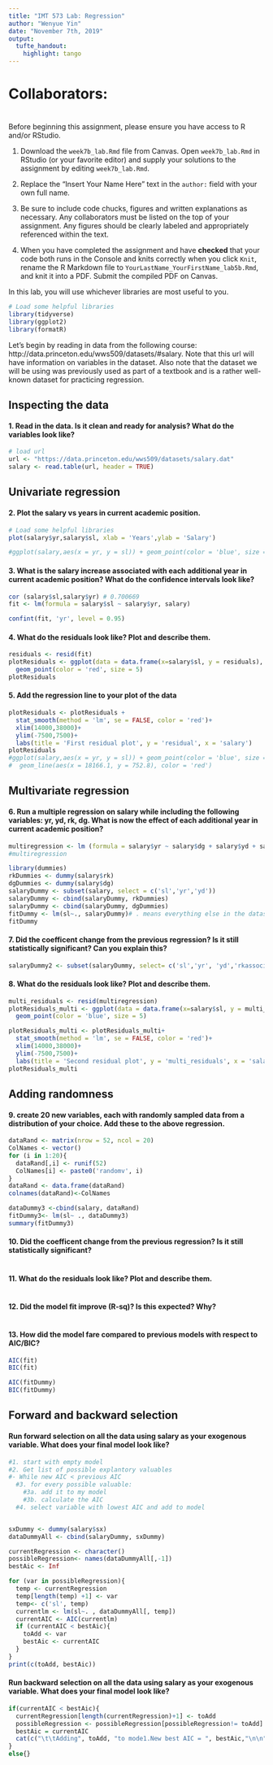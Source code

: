 ---
title: "IMT 573 Lab: Regression"
author: "Wenyue Yin"
date: "November 7th, 2019"
output: 
  tufte_handout:
    highlight: tango
---

\marginnote{\textcolor{blue}{Don't forget to list the full names of your collaborators!}}

# Collaborators: 

# \textbf{Instructions:}

Before beginning this assignment, please ensure you have access to R and/or RStudio. 

1. Download the `week7b_lab.Rmd` file from Canvas. Open `week7b_lab.Rmd` in RStudio (or your favorite editor) and supply your solutions to the assignment by editing `week7b_lab.Rmd`. 

2. Replace the "Insert Your Name Here" text in the `author:` field with your own full name.

3. Be sure to include code chucks, figures and written explanations as necessary. Any collaborators must be listed on the top of your assignment. Any figures should be clearly labeled and appropriately referenced within the text. 

4. When you have completed the assignment and have **checked** that your code both runs in the Console and knits correctly when you click `Knit`, rename the R Markdown file to `YourLastName_YourFirstName_lab5b.Rmd`, and knit it into a PDF. Submit the compiled PDF on Canvas.

In this lab, you will use whichever libraries are most useful to you.

```{r Setup, message=FALSE}
# Load some helpful libraries
library(tidyverse)
library(ggplot2)
library(formatR)
```

Let's begin by reading in data from the following course:  http://data.princeton.edu/wws509/datasets/#salary. Note that this url will have information on variables in the dataset. Also note that the dataset we will be using was previously used as part of a textbook and is a rather well-known dataset for practicing regression.

## Inspecting the data

#### 1. Read in the data. Is it clean and ready for analysis? What do the variables look like?

```{r}
# load url
url <- "https://data.princeton.edu/wws509/datasets/salary.dat"
salary <- read.table(url, header = TRUE)
```

## Univariate regression

#### 2. Plot the salary vs years in current academic position.

```{r}
# Load some helpful libraries
plot(salary$yr,salary$sl, xlab = 'Years',ylab = 'Salary')

#ggplot(salary,aes(x = yr, y = sl)) + geom_point(color = 'blue', size = 2)
```

#### 3. What is the salary increase associated with each additional year in current academic position? What do the confidence intervals look like?

```{r}
cor (salary$sl,salary$yr) # 0.700669
fit <- lm(formula = salary$sl ~ salary$yr, salary)

confint(fit, 'yr', level = 0.95)
```

#### 4. What do the residuals look like? Plot and describe them.

```{r}
residuals <- resid(fit)
plotResiduals <- ggplot(data = data.frame(x=salary$sl, y = residuals), aes(x=x, y = y))+
  geom_point(color = 'red', size = 5)
plotResiduals
```

#### 5. Add the regression line to your plot of the data

```{r}

plotResiduals <- plotResiduals +
  stat_smooth(method = 'lm', se = FALSE, color = 'red')+
  xlim(14000,38000)+
  ylim(-7500,7500)+
  labs(title = 'First residual plot', y = 'residual', x = 'salary')
plotResiduals
#ggplot(salary,aes(x = yr, y = sl)) + geom_point(color = 'blue', size = 2)+
#  geom_line(aes(x = 18166.1, y = 752.8), color = 'red')
```

## Multivariate regression

#### 6. Run a multiple regression on salary while including the following variables: yr, yd, rk, dg. What is now the effect of each additional year in current academic position?

```{r}
multiregression <- lm (formula = salary$yr ~ salary$dg + salary$yd + salary$rk, salary )
#multiregression

library(dummies)
rkDummies <- dummy(salary$rk)
dgDummies <- dummy(salary$dg)
salaryDummy <- subset(salary, select = c('sl','yr','yd'))
salaryDummy <- cbind(salaryDummy, rkDummies)
salaryDummy <- cbind(salaryDummy, dgDummies)
fitDummy <- lm(sl~., salaryDummy)# . means everything else in the dataset
fitDummy
```

#### 7. Did the coefficent change from the previous regression? Is it still statistically significant? Can you explain this?

```{r}
salaryDummy2 <- subset(salaryDummy, select= c('sl','yr', 'yd','rkassociate', 'rkfull','dgdoctorate'))

```

#### 8. What do the residuals look like? Plot and describe them.

```{r}
multi_residuals <- resid(multiregression)
plotResiduals_multi <- ggplot(data = data.frame(x=salary$sl, y = multi_residuals), aes(x=x, y = y))+
  geom_point(color = 'blue', size = 5)

plotResiduals_multi <- plotResiduals_multi+
  stat_smooth(method = 'lm', se = FALSE, color = 'red')+
  xlim(14000,38000)+
  ylim(-7500,7500)+
  labs(title = 'Second residual plot', y = 'multi_residuals', x = 'salary')
plotResiduals_multi
```

## Adding randomness

#### 9. create 20 new variables, each with randomly sampled data from a distribution of your choice. Add these to the above regression.

```{r}
dataRand <- matrix(nrow = 52, ncol = 20)
ColNames <- vector()
for (i in 1:20){
  dataRand[,i] <- runif(52)
  ColNames[i] <- paste0('randomv', i)
}
dataRand <- data.frame(dataRand)
colnames(dataRand)<-ColNames

dataDummy3 <-cbind(salary, dataRand)
fitDummy3<- lm(sl~ ., dataDummy3)
summary(fitDummy3)
```

#### 10. Did the coefficent change from the previous regression? Is it still statistically significant?

```{r}

```
#### 11. What do the residuals look like? Plot and describe them.
```{r}

```
#### 12. Did the model fit improve (R-sq)? Is this expected? Why?
```{r}

```
#### 13. How did the model fare compared to previous models with respect to AIC/BIC?
```{r}
AIC(fit)
BIC(fit)

AIC(fitDummy)
BIC(fitDummy)

```
## Forward and backward selection

#### Run forward selection on all the data using salary as your exogenous variable. What does your final model look like?
```{r}
#1. start with empty model
#2. Get list of possible explantory valuables
#- While new AIC < previous AIC
  #3. for every possible valuable:
    #3a. add it to my model
    #3b. calculate the AIC
  #4. select variable with lowest AIC and add to model


sxDummy <- dummy(salary$sx)
dataDummyAll <- cbind(salaryDummy, sxDummy)

currentRegression <- character()
possibleRegression<- names(dataDummyAll[,-1])
bestAic <- Inf

for (var in possibleRegression){
  temp <- currentRegression
  temp[length(temp) +1] <- var
  temp<- c('sl', temp)
  currentlm <- lm(sl~. , dataDummyAll[, temp])
  currentAIC <- AIC(currentlm)
  if (currentAIC < bestAic){
    toAdd <- var
    bestAic <- currentAIC
  }
}
print(c(toAdd, bestAic))

```
#### Run backward selection on all the data using salary as your exogenous variable. What does your final model look like?
```{r}
if(currentAIC < bestAic){
  currentRegression[length(currentRegression)+1] <- toAdd
  possibleRegression <- possibleRegression[possibleRegression!= toAdd]
  bestAic = currentAIC
  cat(c("\t\tAdding", toAdd, "to mode1.New best AIC = ", bestAic,"\n\n"))
}
else{}
```